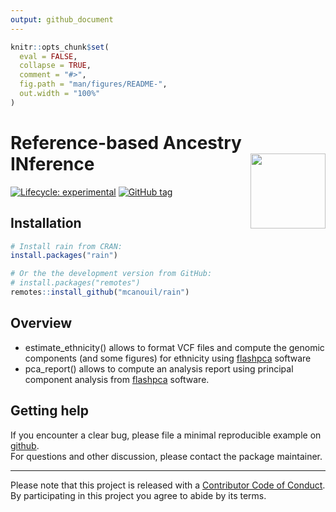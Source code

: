 ```yaml
---
output: github_document
---
```


<!-- README.md is generated from README.Rmd. Please edit that file -->

```r
knitr::opts_chunk$set(
  eval = FALSE,
  collapse = TRUE,
  comment = "#>",
  fig.path = "man/figures/README-",
  out.width = "100%"
)
```

# Reference-based Ancestry INference <img src="man/figures/rain.png" align="right" width="120" />

<!-- badges: start -->
[![Lifecycle: experimental](https://img.shields.io/badge/lifecycle-experimental-orange.svg)](https://www.tidyverse.org/lifecycle/#experimental)
[![GitHub tag](https://img.shields.io/github/tag/mcanouil/rain.svg?label=latest tag&include_prereleases)](https://github.com/mcanouil/rain)
<!-- badges: end -->

## Installation

```r
# Install rain from CRAN:
install.packages("rain")

# Or the the development version from GitHub:
# install.packages("remotes")
remotes::install_github("mcanouil/rain")
```


## Overview 

* estimate_ethnicity() allows to format VCF files and compute the genomic components (and some figures) for ethnicity using [flashpca](https://github.com/gabraham/flashpca) software
* pca_report() allows to compute an analysis report using principal component analysis from [flashpca](https://github.com/gabraham/flashpca) software. 


## Getting help

If you encounter a clear bug, please file a minimal reproducible example on [github](https://github.com/mcanouil/rain/issues).  
For questions and other discussion, please contact the package maintainer.

---

Please note that this project is released with a [Contributor Code of Conduct](.github/CODE_OF_CONDUCT.md).  
By participating in this project you agree to abide by its terms.

